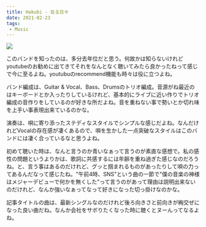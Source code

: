 ```yaml
---
title: Hakubi - 在る日々
date: 2021-02-23
tags:
 - Music
---
```

<a href="https://www.amazon.co.jp/dp/B08V1VJN84?&linkCode=li3&tag=lowmuzic-22&linkId=52be26a9db80d7d737efb5d42eab3ebc&language=ja_JP&ref_=as_li_ss_il" target="_blank"><img border="0" src="//ws-fe.amazon-adsystem.com/widgets/q?_encoding=UTF8&ASIN=B08V1VJN84&Format=_SL250_&ID=AsinImage&MarketPlace=JP&ServiceVersion=20070822&WS=1&tag=lowmuzic-22&language=ja_JP" ></a><img src="https://ir-jp.amazon-adsystem.com/e/ir?t=lowmuzic-22&language=ja_JP&l=li3&o=9&a=B08V1VJN84" width="1" height="1" border="0" alt="" style="border:none !important; margin:0px !important;" />

このバンドを知ったのは、多分去年位だと思う。何故かは知らないけれどyoutubeのお勧めに出てきてそれをなんとなく聴いてみたら良かったねって感じで今に至るよね。youtubuのrecommend機能も時々は役に立つよね。

バンド編成は、Guitar & Vocal、Bass、Drumsのトリオ編成。音源がね最近のはキーボードとか入ったりしているけれど、基本的にライブに近い作りでトリオ編成の音作りをしているのが好きな所だよね。音を重ねない事で勢いとか切れ味を上手い事表現出来ているのかな。

演奏は、唄に寄り添ったステディなスタイルでシンプルな感じだよね。なんだけれどVocalの存在感が凄くあるので、唄を生かした一点突破なスタイルはこのバンドには凄く合っているなと思うよね。

初めて聴いた時は、なんと言うのか青いなぁって言うのが素直な感想で。私の感性の問題というよりかは、歌詞に共感するには年齢を重ね過ぎた感じなのだろうね。と、言う事はあるのだけれど、グッと掴まれるものがあったりして唄の力ってあるんだなって感じたね。"午前4時、SNS"という曲の一節で"僕の音楽の神様はメジャーデビューで何かを無くした"って言うのがあって理由は説明出来ないのだけれど、なんか強いなぁってなって好きになった切っ掛けなのかな。

記事タイトルの曲は、最新シングルなのだけれど後ろ向きさと前向きが綯交ぜになった良い曲だね。なんか会社をサボりたくなった時に聴くとヌーんってなるよね。
